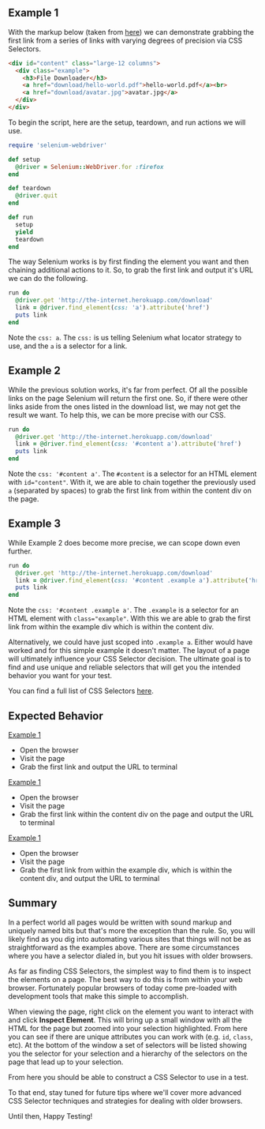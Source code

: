 ## Example 1

With the markup below (taken from [here](http://the-internet.herokuapp.com/download)) we can demonstrate grabbing the first link from a series of links with varying degrees of precision via CSS Selectors.

```html
<div id="content" class="large-12 columns">
  <div class="example">
    <h3>File Downloader</h3>
    <a href="download/hello-world.pdf">hello-world.pdf</a><br>
    <a href="download/avatar.jpg">avatar.jpg</a>
  </div>
</div>
```

To begin the script, here are the setup, teardown, and run actions we will use.

```ruby
require 'selenium-webdriver'

def setup
  @driver = Selenium::WebDriver.for :firefox
end

def teardown
  @driver.quit
end

def run
  setup
  yield
  teardown
end
```

The way Selenium works is by first finding the element you want and then chaining additional actions to it. So, to grab the first link and output it's URL we can do the following.

```ruby
run do
  @driver.get 'http://the-internet.herokuapp.com/download'
  link = @driver.find_element(css: 'a').attribute('href')
  puts link
end
```

Note the `css: a`. The `css:` is us telling Selenium what locator strategy to use, and the `a` is a selector for a link.

## Example 2

While the previous solution works, it's far from perfect. Of all the possible links on the page Selenium will return the first one. So, if there were other links aside from the ones listed in the download list, we may not get the result we want. To help this, we can be more precise with our CSS.

```ruby
run do
  @driver.get 'http://the-internet.herokuapp.com/download'
  link = @driver.find_element(css: '#content a').attribute('href')
  puts link
end
```
Note the `css: '#content a'`. The `#content` is a selector for an HTML element with `id="content"`. With it, we are able to chain together the previously used `a` (separated by spaces) to grab the first link from within the content div on the page.

## Example 3

While Example 2 does become more precise, we can scope down even further.

```ruby
run do
  @driver.get 'http://the-internet.herokuapp.com/download'
  link = @driver.find_element(css: '#content .example a').attribute('href')
  puts link
end
```

Note the `css: '#content .example a'`. The `.example` is a selector for an HTML element with `class="example"`. With this we are able to grab the first link from within the example div which is within the content div.

Alternatively, we could have just scoped into `.example a`. Either would have worked and for this simple example it doesn't matter. The layout of a page will ultimately influence your CSS Selector decision. The ultimate goal is to find and use unique and reliable selectors that will get you the intended behavior you want for your test.

You can find a full list of CSS Selectors [here](http://www.w3schools.com/cssref/css_selectors.asp).

## Expected Behavior

<u>Example 1</u>

+ Open the browser
+ Visit the page
+ Grab the first link and output the URL to terminal

<u>Example 1</u>

+ Open the browser
+ Visit the page
+ Grab the first link within the content div on the page and output the URL to terminal

<u>Example 1</u>

+ Open the browser
+ Visit the page
+ Grab the first link from within the example div, which is within the content div, and output the URL to terminal


## Summary

In a perfect world all pages would be written with sound markup and uniquely named bits but that's more the exception than the rule. So, you will likely find as you dig into automating various sites that things will not be as straightforward as the examples above. There are some circumstances where you have a selector dialed in, but you hit issues with older browsers.

As far as finding CSS Selectors, the simplest way to find them is to inspect the elements on a page. The best way to do this is from within your web browser. Fortunately popular browsers of today come pre-loaded with development tools that make this simple to accomplish.

When viewing the page, right click on the element you want to interact with and click __Inspect Element__. This will bring up a small window with all the HTML for the page but zoomed into your selection highlighted. From here you can see if there are unique attributes you can work with (e.g. `id`, `class`, etc). At the bottom of the window a set of selectors will be listed showing you the selector for your selection and a hierarchy of the selectors on the page that lead up to your selection.

From here you should be able to construct a CSS Selector to use in a test.

To that end, stay tuned for future tips where we'll cover more advanced CSS Selector techniques and strategies for dealing with older browsers.

Until then, Happy Testing!